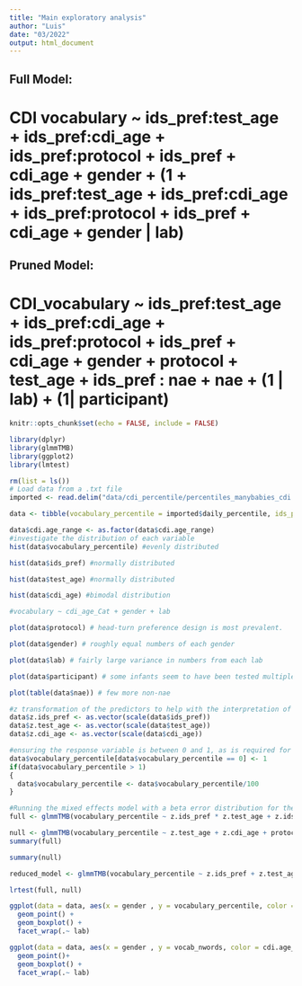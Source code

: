 ```yaml
---
title: "Main exploratory analysis"
author: "Luis"
date: "03/2022"
output: html_document
---
```

## Full Model:
# CDI vocabulary ~  ids_pref:test_age + ids_pref:cdi_age + ids_pref:protocol + ids_pref + cdi_age + gender + (1 + ids_pref:test_age + ids_pref:cdi_age + ids_pref:protocol + ids_pref + cdi_age + gender | lab)
## Pruned Model:
# CDI_vocabulary ~  ids_pref:test_age + ids_pref:cdi_age + ids_pref:protocol + ids_pref + cdi_age + gender + protocol + test_age + ids_pref : nae + nae + (1 | lab) + (1| participant)
```r
knitr::opts_chunk$set(echo = FALSE, include = FALSE)
```

```r
library(dplyr)
library(glmmTMB)
library(ggplot2)
library(lmtest)
```

```r
rm(list = ls())
# Load data from a .txt file
imported <- read.delim("data/cdi_percentile/percentiles_manybabies_cdi.txt", stringsAsFactors = TRUE, header = TRUE) 

data <- tibble(vocabulary_percentile = imported$daily_percentile, ids_pref = imported$IDS_pref, test_age = imported$age_days, cdi_age = imported$CDI.agedays, protocol = imported$method, gender = imported$gender, lab = imported$labid, participant = imported$subid_unique, nae = imported$nae, vocab_nwords = imported$vocab_nwords, cdi.age_range = imported$CDI.agerange)

data$cdi.age_range <- as.factor(data$cdi.age_range)
#investigate the distribution of each variable
hist(data$vocabulary_percentile) #evenly distributed

hist(data$ids_pref) #normally distributed

hist(data$test_age) #normally distributed

hist(data$cdi_age) #bimodal distribution

#vocabulary ~ cdi_age_Cat + gender + lab

plot(data$protocol) # head-turn preference design is most prevalent.

plot(data$gender) # roughly equal numbers of each gender

plot(data$lab) # fairly large variance in numbers from each lab

plot(data$participant) # some infants seem to have been tested multiple times

plot(table(data$nae)) # few more non-nae

#z transformation of the predictors to help with the interpretation of the model.
data$z.ids_pref <- as.vector(scale(data$ids_pref))
data$z.test_age <- as.vector(scale(data$test_age))
data$z.cdi_age <- as.vector(scale(data$cdi_age))

#ensuring the response variable is between 0 and 1, as is required for a beta error model.
data$vocabulary_percentile[data$vocabulary_percentile == 0] <- 1
if(data$vocabulary_percentile > 1)
{
  data$vocabulary_percentile <- data$vocabulary_percentile/100
}

#Running the mixed effects model with a beta error distribution for the response variable.
full <- glmmTMB(vocabulary_percentile ~ z.ids_pref * z.test_age + z.ids_pref * cdi_age + z.ids_pref * protocol + z.ids_pref * nae + gender + (1 | lab) + (1 | participant), family = beta_family(link = "logit"), data=data)

null <- glmmTMB(vocabulary_percentile ~ z.test_age + z.cdi_age + protocol + nae + gender + (1 | lab) + (1 | participant), family = beta_family(link = "logit"), data=data)
summary(full)

summary(null)

reduced_model <- glmmTMB(vocabulary_percentile ~ z.ids_pref + z.test_age + cdi_age + protocol + nae + gender + (1 | lab) + (1 | participant), family = beta_family(link = "logit"), data=data)

lrtest(full, null)
```

```r
ggplot(data = data, aes(x = gender , y = vocabulary_percentile, color = cdi.age_range)) +
  geom_point() +
  geom_boxplot() +
  facet_wrap(.~ lab)

ggplot(data = data, aes(x = gender , y = vocab_nwords, color = cdi.age_range)) +
  geom_point()+
  geom_boxplot() +
  facet_wrap(.~ lab)
```

